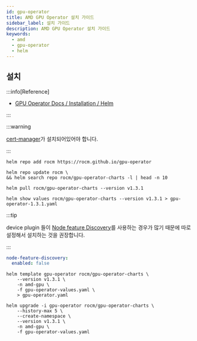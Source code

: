 ```yaml
---
id: gpu-operator
title: AMD GPU Operator 설치 가이드
sidebar_label: 설치 가이드
description: AMD GPU Operator 설치 가이드
keywords:
  - amd
  - gpu-operator
  - helm
---
```


## 설치

:::info[Reference]

- [GPU Operator Docs / Installation / Helm](https://instinct.docs.amd.com/projects/gpu-operator/en/release-v1.3.1/installation/kubernetes-helm.html)

:::

:::warning

[cert-manager](/docs/mlops/mlops/auth/cert-manager/cert-manager.mdx)가 설치되어있어야 합니다.

:::

```shell
helm repo add rocm https://rocm.github.io/gpu-operator
```

```shell
helm repo update rocm \
&& helm search repo rocm/gpu-operator-charts -l | head -n 10
```

```shell
helm pull rocm/gpu-operator-charts --version v1.3.1
```

```shell
helm show values rocm/gpu-operator-charts --version v1.3.1 > gpu-operator-1.3.1.yaml
```

:::tip

device plugin 들이 [Node feature Discovery](/docs/mlops/device/node-feature-discovery/node-feature-discovery.mdx)를 사용하는 경우가 많기 때문에 따로 설정해서 설치하는 것을 권장합니다.

:::

```yaml title="gpu-operator-values.yaml"
node-feature-discovery:
  enabled: false
```

```shell
helm template gpu-operator rocm/gpu-operator-charts \
    --version v1.3.1 \
    -n amd-gpu \
    -f gpu-operator-values.yaml \
    > gpu-operator.yaml
```

```shell
helm upgrade -i gpu-operator rocm/gpu-operator-charts \
    --history-max 5 \
    --create-namespace \
    --version v1.3.1 \
    -n amd-gpu \
    -f gpu-operator-values.yaml
```
